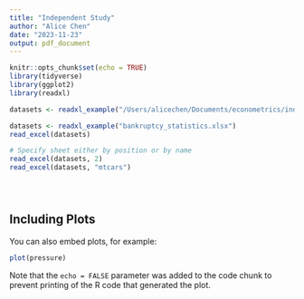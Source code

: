 ```yaml
---
title: "Independent Study"
author: "Alice Chen"
date: "2023-11-23"
output: pdf_document
---
```


```r
knitr::opts_chunk$set(echo = TRUE)
library(tidyverse)
library(ggplot2)
library(readxl)


```



```r

datasets <- readxl_example("/Users/alicechen/Documents/econometrics/indepedentstudy2023/bankruptcy_statistics.xlsx")

datasets <- readxl_example("bankruptcy_statistics.xlsx")
read_excel(datasets)

# Specify sheet either by position or by name
read_excel(datasets, 2)
read_excel(datasets, "mtcars")





```

## Including Plots

You can also embed plots, for example:

```r
plot(pressure)
```

Note that the `echo = FALSE` parameter was added to the code chunk to prevent printing of the R code that generated the plot.
